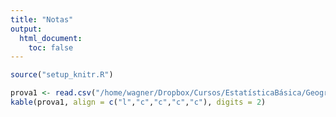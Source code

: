```yaml
---
title: "Notas"
output:
  html_document:
    toc: false
---
```


```r
source("setup_knitr.R")
```


```r
prova1 <- read.csv("/home/wagner/Dropbox/Cursos/EstatísticaBásica/Geografia/Prova1Notas.csv", header = TRUE)
kable(prova1, align = c("l","c","c","c","c"), digits = 2)
```